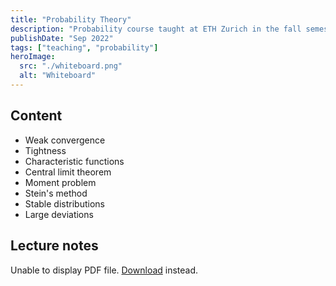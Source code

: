 ```yaml
---
title: "Probability Theory"
description: "Probability course taught at ETH Zurich in the fall semester 2022."
publishDate: "Sep 2022"
tags: ["teaching", "probability"]
heroImage:
  src: "./whiteboard.png"
  alt: "Whiteboard"
---
```



## Content

- Weak convergence
- Tightness
- Characteristic functions
- Central limit theorem
- Moment problem
- Stein's method
- Stable distributions
- Large deviations

## Lecture notes

<object data={notes} type="application/pdf" width="100%" height="800px">
	<p>
		Unable to display PDF file.
		<a href={notes}>Download</a>
		instead.
	</p>
</object>

